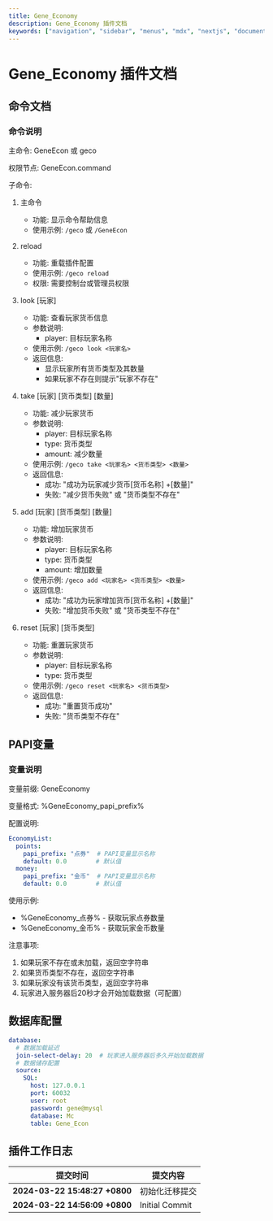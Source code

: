 ```yaml
---
title: Gene_Economy
description: Gene_Economy 插件文档
keywords: ["navigation", "sidebar", "menus", "mdx", "nextjs", "documents"]
---
```


# Gene_Economy 插件文档

## 命令文档

### 命令说明

主命令: GeneEcon 或 geco

权限节点: GeneEcon.command

子命令:
1. 主命令
   - 功能: 显示命令帮助信息
   - 使用示例: `/geco` 或 `/GeneEcon`

2. reload
   - 功能: 重载插件配置
   - 使用示例: `/geco reload`
   - 权限: 需要控制台或管理员权限

3. look [玩家]
   - 功能: 查看玩家货币信息
   - 参数说明:
     - player: 目标玩家名称
   - 使用示例: `/geco look <玩家名>`
   - 返回信息:
     - 显示玩家所有货币类型及其数量
     - 如果玩家不存在则提示"玩家不存在"

4. take [玩家] [货币类型] [数量]
   - 功能: 减少玩家货币
   - 参数说明:
     - player: 目标玩家名称
     - type: 货币类型
     - amount: 减少数量
   - 使用示例: `/geco take <玩家名> <货币类型> <数量>`
   - 返回信息:
     - 成功: "成功为玩家减少货币[货币名称] +[数量]"
     - 失败: "减少货币失败" 或 "货币类型不存在"

5. add [玩家] [货币类型] [数量]
   - 功能: 增加玩家货币
   - 参数说明:
     - player: 目标玩家名称
     - type: 货币类型
     - amount: 增加数量
   - 使用示例: `/geco add <玩家名> <货币类型> <数量>`
   - 返回信息:
     - 成功: "成功为玩家增加货币[货币名称] +[数量]"
     - 失败: "增加货币失败" 或 "货币类型不存在"

6. reset [玩家] [货币类型]
   - 功能: 重置玩家货币
   - 参数说明:
     - player: 目标玩家名称
     - type: 货币类型
   - 使用示例: `/geco reset <玩家名> <货币类型>`
   - 返回信息:
     - 成功: "重置货币成功"
     - 失败: "货币类型不存在"

## PAPI变量

### 变量说明

变量前缀: GeneEconomy

变量格式: %GeneEconomy_papi_prefix%

配置说明:
```yaml
EconomyList:
  points:
    papi_prefix: "点券"  # PAPI变量显示名称
    default: 0.0        # 默认值
  money:
    papi_prefix: "金币"  # PAPI变量显示名称
    default: 0.0        # 默认值
```

使用示例:
- %GeneEconomy_点券% - 获取玩家点券数量
- %GeneEconomy_金币% - 获取玩家金币数量

注意事项:
1. 如果玩家不存在或未加载，返回空字符串
2. 如果货币类型不存在，返回空字符串
3. 如果玩家没有该货币类型，返回空字符串
4. 玩家进入服务器后20秒才会开始加载数据（可配置）

## 数据库配置

```yaml
database:
  # 数据加载延迟
  join-select-delay: 20  # 玩家进入服务器后多久开始加载数据
  # 数据储存配置
  source:
    SQL:
      host: 127.0.0.1
      port: 60032
      user: root
      password: gene@mysql
      database: Mc
      table: Gene_Econ
```

## 插件工作日志

| 提交时间                              | 提交内容                                                                          |
|--------------------------------------|---------------------------------------------------------------------------------|
| **2024-03-22 15:48:27 +0800** | 初始化迁移提交 |
| **2024-03-22 14:56:09 +0800** | Initial Commit |
